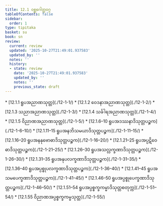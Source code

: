 ```yaml
---
title: 12.1 ဝစ္ဆဂေါတ္တဝဂ္ဂ
tableOfContents: false
sidebar:
  order: 1
type: tipitaka
basket: su
book: sn
review:
  current: review
  updated: '2025-10-27T21:49:01.937583'
  updated_by: ''
  notes: ''
  history:
  - state: review
    date: '2025-10-27T21:49:01.937583'
    updated_by: ''
    notes: ''
    previous_state: draft
---
```



<ReviewStatus review={frontmatter.review} showDetails={true} />

<HypothesisAnnotation frontmatter={frontmatter} />

<DynamicBreadcrumb />



<TableOfContents book="sn" section="12.1">
* [12.1.1 ရူပအညာဏသုတ္တ](./12-1-1/)
* [12.1.2 ဝေဒနာအညာဏသုတ္တ](./12-1-2/)
* [12.1.3 သညာအညာဏသုတ္တ](./12-1-3/)
* [12.1.4 သင်္ခါရအညာဏသုတ္တ](./12-1-4/)
* [12.1.5 ဝိညာဏအညာဏသုတ္တ](./12-1-5/)
* [12.1.6–10 ရူပအဒဿနာဒိသုတ္တပဉ္စက](./12-1-6–10/)
* [12.1.11–15 ရူပအနဘိသမယာဒိသုတ္တပဉ္စက](./12-1-11–15/)
* [12.1.16–20 ရူပအနနုဗောဓာဒိသုတ္တပဉ္စက](./12-1-16–20/)
* [12.1.21–25 ရူပအပ္ပဋိဝေဓာဒိသုတ္တပဉ္စက](./12-1-21–25/)
* [12.1.26–30 ရူပအသလ္လက္ခဏာဒိသုတ္တပဉ္စက](./12-1-26–30/)
* [12.1.31–35 ရူပအနုပလက္ခဏာဒိသုတ္တပဉ္စက](./12-1-31–35/)
* [12.1.36–40 ရူပအပ္ပစ္စုပလက္ခဏာဒိသုတ္တပဉ္စက](./12-1-36–40/)
* [12.1.41–45 ရူပအသမပေက္ခဏာဒိသုတ္တပဉ္စက](./12-1-41–45/)
* [12.1.46–50 ရူပအပ္ပစ္စုပေက္ခဏာဒိသုတ္တပဉ္စက](./12-1-46–50/)
* [12.1.51–54 ရူပအပ္ပစ္စက္ခကမ္မာဒိသုတ္တစတုက္က](./12-1-51–54/)
* [12.1.55 ဝိညာဏအပ္ပစ္စက္ခကမ္မသုတ္တ](./12-1-55/)
</TableOfContents>
